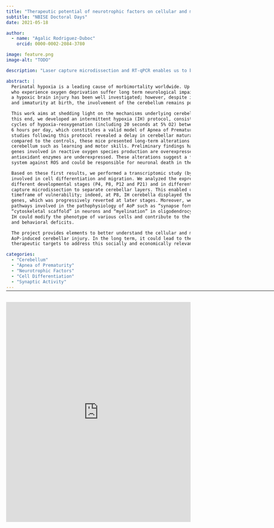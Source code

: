 ```yaml
---
title: "Therapeutic potential of neurotrophic factors on cellular and molecular alterations induced by Apnea of Prematurity in the murine cerebellum"
subtitle: "NBISE Doctoral Days"
date: 2021-05-18

author:
  - name: "Agalic Rodriguez-Duboc"
    orcid: 0000-0002-2084-3780

image: feature.png
image-alt: "TODO"

description: "Laser capture microdissection and RT-qPCR enables us to better understand how different cerebellar cell types are affected by our intermittent hypoxia protocol. "

abstract: |
  Perinatal hypoxia is a leading cause of morbimortality worldwide. Up to 40% of newborns
  who experience oxygen deprivation suffer long term neurological impairment. The impact of
  a hypoxic brain injury has been well investigated; however, despite its functional importance
  and immaturity at birth, the involvement of the cerebellum remains poorly understood.

  This work aims at shedding light on the mechanisms underlying cerebellar hypoxic injury. To
  this end, we developed an intermittent hypoxia (IH) protocol, consisting of repeated 2-minute
  cycles of hypoxia-reoxygenation (including 20 seconds at 5% O2) between P2 and P12 during
  6 hours per day, which constitutes a valid model of Apnea of Prematurity (AoP). Histological
  studies following this protocol revealed a delay in cerebellar maturation post-IH. Moreover,
  compared to the controls, these mice presented long-term alterations in functions linked to the
  cerebellum such as learning and motor skills. Preliminary findings have shown that, after IH,
  genes involved in reactive oxygen species production are overexpressed while genes encoding
  antioxidant enzymes are underexpressed. These alterations suggest a failure of the defense
  system against ROS and could be responsible for neuronal death in the cerebellum.

  Based on these first results, we performed a transcriptomic study (by RT-qPCR) of genes
  involved in cell differentiation and migration. We analyzed the expression of these genes in
  different developmental stages (P4, P8, P12 and P21) and in different cell types by using laser
  capture microdissection to separate cerebellar layers. This enabled us to pinpoint a potential
  timeframe of vulnerability; indeed, at P8, IH cerebella displayed the most downregulated
  genes, which was progressively reverted at later stages. Moreover, we identified several
  pathways involved in the pathophysiology of AoP such as “synapse formation” and
  “cytoskeletal scaffold” in neurons and “myelination” in oligodendrocytes. This indicates that
  IH could modify the phenotype of various cells and contribute to the observed histological
  and behavioral deficits.

  The project provides elements to better understand the cellular and molecular aspects of 
  AoP-induced cerebellar injury. In the long term, it could lead to the identification of novel 
  therapeutic targets to address this socially and economically relevant health issue.

categories:
  - "Cerebellum"
  - "Apnea of Prematurity"
  - "Neurotrophic Factors"
  - "Cell Differentiation"
  - "Synaptic Activity"
---
```


<hr style="margin-bottom: 30px; margin-top: -12px;" width="900px">

<object data="JED21.pdf" type="application/pdf" width="100%" height="600">
  <iframe src="https://docs.google.com/viewer?url=https://github.com/agalic-rd/agalic-rd.com/raw/main/content/sci-com/talks/JED21/JED21.pdf&embedded=true" style="width:100%; height:600px;" frameborder="0"></iframe>
</object>